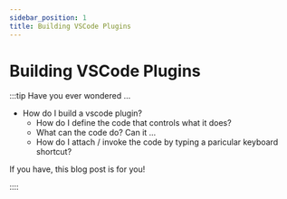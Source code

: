 ```yaml
---
sidebar_position: 1
title: Building VSCode Plugins
---
```


# Building VSCode Plugins

:::tip Have you ever wondered ...

- How do I build a vscode plugin?
    - How do I define the code that controls what it does?
    - What can the code do? Can it ...
    - How do I attach / invoke the code by typing a paricular keyboard shortcut?

If you have, this blog post is for you!

:::: 

<Footer/>